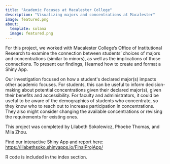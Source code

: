 ```yaml
---
title: "Academic Focuses at Macalester College"
description: "Visualizing majors and concentrations at Macalester"
image: featured.png
about:
  template: solana
  image: featured.png
---
```


For this project, we worked with Macalester College's Office of Institutional Research to examine the connection between students' choices of majors and concentrations (similar to minors), as well as the implications of those connections. To present our findings, I learned how to create and format a Shiny App.

Our investigation focused on how a student\'s declared major(s) impacts other academic focuses. For students, this can be useful to inform decision-making about potential concentrations given their declared major(s), given their benefits and accessibility. For faculty and administrators, it could be useful to be aware of the demographics of students who concentrate, so they know who to reach out to increase participation in concentrations. They also might consider changing the available concentrations or revising the requirements for existing ones.

This project was completed by Lilabeth Sokolewicz, Phoebe Thomas, and Mila Zhou.

Find our interactive Shiny App and report here: <https://lilabethsoko.shinyapps.io/FinalProjApp/>

R code is included in the index section.
